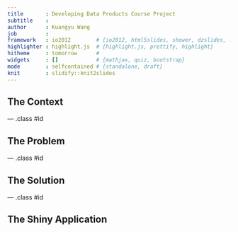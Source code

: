 ```yaml
---
title       : Developing Data Products Course Project
subtitle    : 
author      : Kuangyu Wang
job         : 
framework   : io2012        # {io2012, html5slides, shower, dzslides, ...}
highlighter : highlight.js  # {highlight.js, prettify, highlight}
hitheme     : tomorrow      # 
widgets     : []            # {mathjax, quiz, bootstrap}
mode        : selfcontained # {standalone, draft}
knit        : slidify::knit2slides
---
```


## The Context

--- .class #id 

## The Problem

--- .class #id 

## The Solution

--- .class #id 

## The Shiny Application
